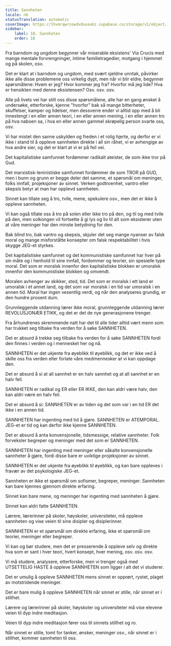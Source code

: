 ```yaml
---
title: Sannheten
locale: nb
statusTranslation: automatic
coverImage: https://lhvmrqwrcowdvduuaukz.supabase.co/storage/v1/object/public/strapi-uploads/small_cover-educacion-fundamental.webp-2d51a7828a2b1309555be27f7e2a61a0.webp
sidebar:
    label: 18. Sannheten
    order: 18
---
```

Fra barndom og ungdom begynner vår miserable eksistens' Via Crucis med mange mentale forvrengninger, intime familietragedier, motgang i hjemmet og på skolen, osv.

Det er klart at i barndom og ungdom, med svært sjeldne unntak, påvirker ikke alle disse problemene oss virkelig dypt, men når vi blir eldre, begynner spørsmålene: Hvem er jeg? Hvor kommer jeg fra? Hvorfor må jeg lide? Hva er hensikten med denne eksistensen? Osv. osv. osv.

Alle på livets vei har stilt oss disse spørsmålene, alle har en gang ønsket å undersøke, etterforske, kjenne "hvorfor" bak så mange bitterheter, skuffelser, kamper og lidelser, men dessverre ender vi alltid opp med å bli innestengt i en eller annen teori, i en eller annen mening, i en eller annen tro på hva naboen sa, i hva en eller annen gammel skrøpelig person svarte oss, osv.

Vi har mistet den sanne uskylden og freden i et rolig hjerte, og derfor er vi ikke i stand til å oppleve sannheten direkte i all sin råhet, vi er avhengige av hva andre sier, og det er klart at vi er på feil vei.

Det kapitalistiske samfunnet fordømmer radikalt ateister, de som ikke tror på Gud.

Det marxistisk-leninistiske samfunnet fordømmer de som TROR på GUD, men i bunn og grunn er begge deler det samme, et spørsmål om meninger, folks innfall, projeksjoner av sinnet. Verken godtroenhet, vantro eller skepsis betyr at man har opplevd sannheten.

Sinnet kan tillate seg å tro, tvile, mene, spekulere osv., men det er ikke å oppleve sannheten.

Vi kan også tillate oss å tro på solen eller ikke tro på den, og til og med tvile på den, men solkongen vil fortsette å gi lys og liv til alt som eksisterer uten at våre meninger har den minste betydning for den.

Bak blind tro, bak vantro og skepsis, skjuler det seg mange nyanser av falsk moral og mange misforståtte konsepter om falsk respektabilitet i hvis skygge JEG-et styrkes.

Det kapitalistiske samfunnet og det kommunistiske samfunnet har hver på sin måte og i henhold til sine innfall, fordommer og teorier, sin spesielle type moral. Det som er moralsk innenfor den kapitalistiske blokken er umoralsk innenfor den kommunistiske blokken og omvendt.

Moralen avhenger av skikker, sted, tid. Det som er moralsk i ett land er umoralsk i et annet land, og det som var moralsk i en tid var umoralsk i en annen tid. Moral har ingen vesentlig verdi, og når den analyseres grundig, er den hundre prosent dum.

Grunnleggende utdanning lærer ikke moral, grunnleggende utdanning lærer REVOLUSJONÆR ETIKK, og det er det de nye generasjonene trenger.

Fra århundrenes skremmende natt har det til alle tider alltid vært menn som har trukket seg tilbake fra verden for å søke SANNHETEN.

Det er absurd å trekke seg tilbake fra verden for å søke SANNHETEN fordi den finnes i verden og i mennesket her og nå.

SANNHETEN er det ukjente fra øyeblikk til øyeblikk, og det er ikke ved å skille oss fra verden eller forlate våre medmennesker at vi kan oppdage den.

Det er absurd å si at all sannhet er en halv sannhet og at all sannhet er en halv feil.

SANNHETEN er radikal og ER eller ER IKKE, den kan aldri være halv, den kan aldri være en halv feil.

Det er absurd å si: SANNHETEN er av tiden og det som var i en tid ER det ikke i en annen tid.

SANNHETEN har ingenting med tid å gjøre. SANNHETEN er ATEMPORAL. JEG-et er tid og kan derfor ikke kjenne SANNHETEN.

Det er absurd å anta konvensjonelle, tidsmessige, relative sannheter. Folk forveksler begreper og meninger med det som er SANNHETEN.

SANNHETEN har ingenting med meninger eller såkalte konvensjonelle sannheter å gjøre, fordi disse bare er uviktige projeksjoner av sinnet.

SANNHETEN er det ukjente fra øyeblikk til øyeblikk, og kan bare oppleves i fravær av det psykologiske JEG-et.

Sannheten er ikke et spørsmål om sofismer, begreper, meninger. Sannheten kan bare kjennes gjennom direkte erfaring.

Sinnet kan bare mene, og meninger har ingenting med sannheten å gjøre.

Sinnet kan aldri fatte SANNHETEN.

Lærere, lærerinner på skoler, høyskoler, universiteter, må oppleve sannheten og vise veien til sine disipler og disiplerinner.

SANNHETEN er et spørsmål om direkte erfaring, ikke et spørsmål om teorier, meninger eller begreper.

Vi kan og bør studere, men det er presserende å oppleve selv og direkte hva som er sant i hver teori, hvert konsept, hver mening, osv. osv. osv.

Vi må studere, analysere, etterforske, men vi trenger også med UTSETTELIG HASTE å oppleve SANNHETEN som ligger i alt det vi studerer.

Det er umulig å oppleve SANNHETEN mens sinnet er opprørt, rystet, plaget av motstridende meninger.

Det er bare mulig å oppleve SANNHETEN når sinnet er stille, når sinnet er i stillhet.

Lærere og lærerinner på skoler, høyskoler og universiteter må vise elevene veien til dyp indre meditasjon.

Veien til dyp indre meditasjon fører oss til sinnets stillhet og ro.

Når sinnet er stille, tomt for tanker, ønsker, meninger osv., når sinnet er i stillhet, kommer sannheten til oss.


